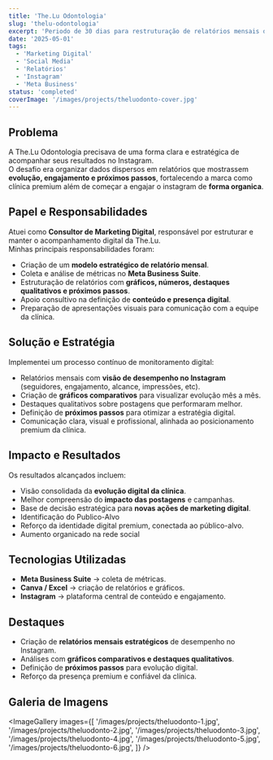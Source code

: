 ```yaml
---
title: 'The.Lu Odontologia'
slug: 'thelu-odontologia'
excerpt: 'Periodo de 30 dias para restruturação de relatórios mensais de performance no Instagram, com foco em engajamento, branding e atração de pacientes.'
date: '2025-05-01'
tags:
  - 'Marketing Digital'
  - 'Social Media'
  - 'Relatórios'
  - 'Instagram'
  - 'Meta Business'
status: 'completed'
coverImage: '/images/projects/theluodonto-cover.jpg'
---
```


## Problema

A The.Lu Odontologia precisava de uma forma clara e estratégica de acompanhar seus resultados no Instagram.  
O desafio era organizar dados dispersos em relatórios que mostrassem **evolução, engajamento e próximos passos**, fortalecendo a marca como clínica premium além de começar a engajar o instagram de **forma organica**.

## Papel e Responsabilidades

Atuei como **Consultor de Marketing Digital**, responsável por estruturar e manter o acompanhamento digital da The.Lu.  
Minhas principais responsabilidades foram:

- Criação de um **modelo estratégico de relatório mensal**.
- Coleta e análise de métricas no **Meta Business Suite**.
- Estruturação de relatórios com **gráficos, números, destaques qualitativos e próximos passos**.
- Apoio consultivo na definição de **conteúdo e presença digital**.
- Preparação de apresentações visuais para comunicação com a equipe da clínica.

## Solução e Estratégia

Implementei um processo contínuo de monitoramento digital:

- Relatórios mensais com **visão de desempenho no Instagram** (seguidores, engajamento, alcance, impressões, etc).
- Criação de **gráficos comparativos** para visualizar evolução mês a mês.
- Destaques qualitativos sobre postagens que performaram melhor.
- Definição de **próximos passos** para otimizar a estratégia digital.
- Comunicação clara, visual e profissional, alinhada ao posicionamento premium da clínica.

## Impacto e Resultados

Os resultados alcançados incluem:

- Visão consolidada da **evolução digital da clínica**.
- Melhor compreensão do **impacto das postagens** e campanhas.
- Base de decisão estratégica para **novas ações de marketing digital**.
- Identificação do Publico-Alvo
- Reforço da identidade digital premium, conectada ao público-alvo.
- Aumento organicado na rede social

## Tecnologias Utilizadas

- **Meta Business Suite** → coleta de métricas.
- **Canva / Excel** → criação de relatórios e gráficos.
- **Instagram** → plataforma central de conteúdo e engajamento.

## Destaques

- Criação de **relatórios mensais estratégicos** de desempenho no Instagram.
- Análises com **gráficos comparativos e destaques qualitativos**.
- Definição de **próximos passos** para evolução digital.
- Reforço da presença premium e confiável da clínica.

## Galeria de Imagens

<ImageGallery
  images={[
    '/images/projects/theluodonto-1.jpg',
    '/images/projects/theluodonto-2.jpg',
    '/images/projects/theluodonto-3.jpg',
    '/images/projects/theluodonto-4.jpg',
    '/images/projects/theluodonto-5.jpg',
    '/images/projects/theluodonto-6.jpg',
  ]}
/>
